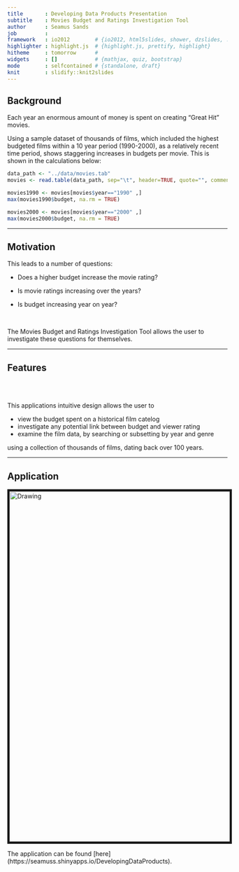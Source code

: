 ```yaml
---
title       : Developing Data Products Presentation 
subtitle    : Movies Budget and Ratings Investigation Tool
author      : Seamus Sands
job         : 
framework   : io2012        # {io2012, html5slides, shower, dzslides, ...}
highlighter : highlight.js  # {highlight.js, prettify, highlight}
hitheme     : tomorrow      # 
widgets     : []            # {mathjax, quiz, bootstrap}
mode        : selfcontained # {standalone, draft}
knit        : slidify::knit2slides
---
```


## Background

Each year an enormous amount of money is spent on creating "Great Hit" movies.

Using a sample dataset of thousands of films, which included the highest budgeted films within a 10 year period (1990-2000), as a relatively recent time period, shows staggering increases in budgets per movie.
This is shown in the calculations below:

```r
data_path <- "../data/movies.tab"
movies <- read.table(data_path, sep="\t", header=TRUE, quote="", comment="")
```

```r
movies1990 <- movies[movies$year=="1990" ,]
max(movies1990$budget, na.rm = TRUE)

movies2000 <- movies[movies$year=="2000" ,]
max(movies2000$budget, na.rm = TRUE)
```

---

## Motivation

This leads to a number of questions:

* Does a higher budget increase the movie rating?

* Is movie ratings increasing over the years?

* Is budget increasing year on year?

<br>

The Movies Budget and Ratings Investigation Tool allows the user to investigate these questions for themselves. 

--- 

## Features

<br><br>

This applications intuitive design allows the user to 

 - view the budget spent on a historical film catelog
 - investigate any potential link between budget and viewer rating
 - examine the film data, by searching or subsetting by year and genre

using a collection of thousands of films, dating back over 100 years.

---

## Application


<img src="application.png" alt="Drawing" style="width: 800px; border-style: solid; border-width: 5px; display: block; margin: 0 auto;" />

The application can be found [here] (https://seamuss.shinyapps.io/DevelopingDataProducts).
